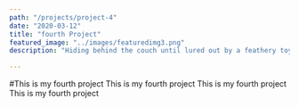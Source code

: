 ```yaml
---
path: "/projects/project-4"
date: "2020-03-12"
title: "fourth Project"
featured_image: "../images/featuredimg3.png"
description: "Hiding behind the couch until lured out by a feathery toy murder hooman toes yet funny little cat chirrup noise shaking upright tail when standing next to you so head nudges ."

---
```

#This is my fourth project
This is my fourth project
This is my fourth project
This is my fourth project
